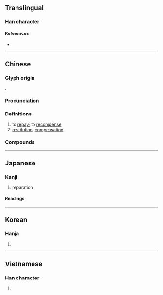 {{also|偿}}
{{character info/new}}
==Translingual==

===Han character===
{{Han char|rn=9|rad=人|as=15|sn=17|four=29286|canj=OFBC|ids=⿰亻賞}}

====References====
* {{Han ref|kx=0120.120|dkj=01245|dj=0254.100|hdz=10234.020|uh=511F|ud=20767|bh=C076|bd=49270}}

----

==Chinese==
{{zh-forms|s=偿}}

===Glyph origin===
{{Han etym}}
{{Han compound|人|alt1=亻|賞|ls=psc|c1=s|c2=p}}.

===Pronunciation===
{{zh-pron
|m=cháng
|m-s=
|c=soeng4
|c-t=
|g=
|h=pfs=
|j=
|mb=
|md=
|mn=qz,tw,xm:siông/zz:siâng/qz,tw,xm:sióng
|mn_note=siông/siâng - literary; sióng - vernacular (俗)
|mn-t=
|w=
|x=
|mc=y
|oc=y
|cat=v,n
}}

===Definitions===
{{zh-hanzi}}

# to [[repay]]; to [[recompense]]
# [[restitution]]; [[compensation]]

===Compounds===
{{zh-der|償得夙願|償付|償補|代償|得不償失|一償宿願|夙願以償|取償|償責|國際索償|得償所願|保險賠償|償願|償命|如願以償|以血償血|報償|償還|償債|國家賠償|殺人償命|抵償|法償貨幣|無償|清償|損害賠償|求償|有償契約|無償契約|有償行為|賠償醫學|補償|難償所願|賠償|補償財政|補償教育|補償支付|補償作用|補償費}}

----

==Japanese==

===Kanji===
{{ja-kanji|grade=c|rs=人15}}

# reparation

====Readings====
{{ja-readings
|goon=じょう<じやう
|kanon=しょう<しやう
|kun=つぐな-う<つぐな-ふ, つぐな-い<つぐな-ひ
}}

----

==Korean==

===Hanja===
{{ko-hanja|hangeul=상|rv=sang|mr=sang}}

# {{defn|lang=ko|sort=人15}}

----

==Vietnamese==

===Han character===
{{vi-hantu|thường|rs=人15}}

# {{defn|lang=vi}}